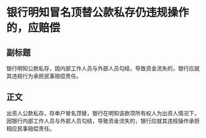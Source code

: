 # 银行明知冒名顶替公款私存仍违规操作的，应赔偿
## 副标题
银行明知公款私存，因内部工作人员与外部人员勾结，导致资金流失的，银行应就其违规行为承担民事赔偿责任。
## 正文
出资人公款私存，存单户冒名顶替，银行在明知该款项所有权人为出资人情况下，因银行内部工作人员与外部人员勾结，导致资金流失的，银行应就其违规操作承担相应民事赔偿责任。